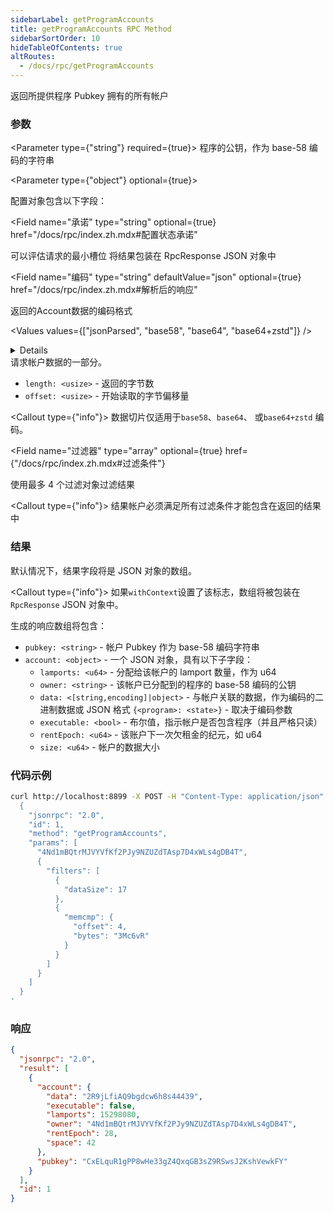 ```yaml
---
sidebarLabel: getProgramAccounts
title: getProgramAccounts RPC Method
sidebarSortOrder: 10
hideTableOfContents: true
altRoutes:
  - /docs/rpc/getProgramAccounts
---
```


返回所提供程序 Pubkey 拥有的所有帐户

<DocSideBySide>

<DocLeftSide>

### 参数

<Parameter type={"string"} required={true}>
  程序的公钥，作为 base-58 编码的字符串
</Parameter>

<Parameter type={"object"} optional={true}>

  配置对象包含以下字段：

<Field
  name="承诺"
  type="string"
  optional={true}
  href="/docs/rpc/index.zh.mdx#配置状态承诺"
></Field>

<Field name="minContextSlot" type="number" optional={true}>
  可以评估请求的最小槽位
</Field>

<Field name="withContext" type="bool" optional={true}>
  将结果包装在 RpcResponse JSON 对象中
</Field>

<Field 
  name="编码"
  type="string"
  defaultValue="json"
  optional={true}
  href="/docs/rpc/index.zh.mdx#解析后的响应"
>

  返回的Account数据的编码格式

  <Values values={["jsonParsed", "base58", "base64", "base64+zstd"]} />

<details>

- `base58` 速度很慢并且帐户数据仅限于 129 字节以下。
- `base64` 将返回任意大小的帐户数据的 Base64 编码数据。
- `base64+zstd` [使用Zstandard](https://facebook.github.io/zstd/)压缩帐户数据 并对结果进行 base64 编码。
- `jsonParsed` 编码尝试使用特定于程序的状态解析器来返回更多人类可读且明确的帐户状态数据。
- 如果 `jsonParsed` 请求但无法找到解析器，则该字段将回退到`base64`编码，当data字段为 type 时可检测到`<string>`。

</details>

</Field>

<Field name="数据切片" type="object" optional={true}>
  请求帐户数据的一部分。

- `length: <usize>` - 返回的字节数
- `offset: <usize>` - 开始读取的字节偏移量

<Callout type={"info"}>
  数据切片仅适用于`base58`、`base64`、 或`base64+zstd` 编码。
</Callout>

</Field>

<Field 
  name="过滤器"
  type="array"
  optional={true}
  href={"/docs/rpc/index.zh.mdx#过滤条件"}
>

  使用最多 4 个过滤对象过滤结果

  <Callout type={"info"}>
    结果帐户必须满足所有过滤条件才能包含在返回的结果中
</Callout>

</Field>

</Parameter>

### 结果

  默认情况下，结果字段将是 JSON 对象的数组。

<Callout type={"info"}>
  如果`withContext`设置了该标志，数组将被包装在`RpcResponse` JSON 对象中。
</Callout>

  生成的响应数组将包含：

- `pubkey: <string>` - 帐户 Pubkey 作为 base-58 编码字符串
- `account: <object>` - 一个 JSON 对象，具有以下子字段：
  - `lamports: <u64>` - 分配给该帐户的 lamport 数量，作为 u64
  - `owner: <string>` - 该帐户已分配到的程序的 base-58 编码的公钥
  - `data: <[string,encoding]|object>` - 与帐户关联的数据，作为编码的二进制数据或 JSON 格式 `{<program>: <state>}` - 取决于编码参数
  - `executable: <bool>` - 布尔值，指示帐户是否包含程序（并且严格只读）
  - `rentEpoch: <u64>` - 该账户下一次欠租金的纪元，如 u64
  - `size: <u64>` - 帐户的数据大小

</DocLeftSide>

<DocRightSide>

### 代码示例

```bash
curl http://localhost:8899 -X POST -H "Content-Type: application/json" -d '
  {
    "jsonrpc": "2.0",
    "id": 1,
    "method": "getProgramAccounts",
    "params": [
      "4Nd1mBQtrMJVYVfKf2PJy9NZUZdTAsp7D4xWLs4gDB4T",
      {
        "filters": [
          {
            "dataSize": 17
          },
          {
            "memcmp": {
              "offset": 4,
              "bytes": "3Mc6vR"
            }
          }
        ]
      }
    ]
  }
'
```

### 响应

```json
{
  "jsonrpc": "2.0",
  "result": [
    {
      "account": {
        "data": "2R9jLfiAQ9bgdcw6h8s44439",
        "executable": false,
        "lamports": 15298080,
        "owner": "4Nd1mBQtrMJVYVfKf2PJy9NZUZdTAsp7D4xWLs4gDB4T",
        "rentEpoch": 28,
        "space": 42
      },
      "pubkey": "CxELquR1gPP8wHe33gZ4QxqGB3sZ9RSwsJ2KshVewkFY"
    }
  ],
  "id": 1
}
```

</DocRightSide>
</DocSideBySide>

